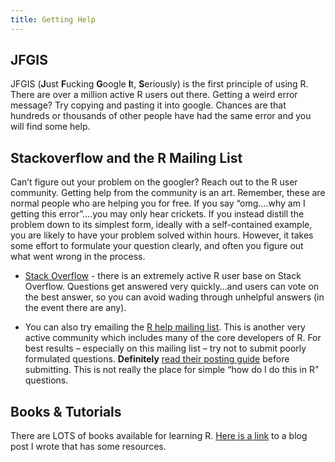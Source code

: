 ```yaml
---
title: Getting Help
---
```


## JFGIS

JFGIS (**J**ust **F**ucking **G**oogle **I**t, **S**eriously) is the first principle of using R.  There are over a million active R users out there. Getting a weird error message? Try copying and pasting it into google.  Chances are that hundreds or thousands of other people have had the same error and you will find some help.

## Stackoverflow and the R Mailing List

Can't figure out your problem on the googler? Reach out to the R user community. Getting help from the community is an art.  Remember, these are normal people who are helping you for free.  If you say "omg....why am I getting this error"....you may only hear crickets. If you instead distill the problem down to its simplest form, ideally with a self-contained example, you are likely to have your problem solved within hours. However, it takes some effort to formulate your question clearly, and often you figure out what went wrong in the process.

* [Stack Overflow](http://stackoverflow.com/) - there is an extremely active R user base on Stack Overflow. Questions get answered very quickly...and users can vote on the best answer, so you can avoid wading through unhelpful answers (in the event there are any).

* You can also try emailing the [R help mailing list](https://stat.ethz.ch/mailman/listinfo/r-help). This is another very active community which includes many of the core developers of R. For best results -- especially on this mailing list -- try not to submit poorly formulated questions. **Definitely** [read their posting guide](http://www.r-project.org/posting-guide.html) before submitting. This is not really the place for simple "how do I do this in R" questions. 

## Books & Tutorials

There are LOTS of books available for learning R. [Here is a link](http://www.ancienteco.com/2013/02/getting-started-with-r.html) to a blog post I wrote that has some resources.